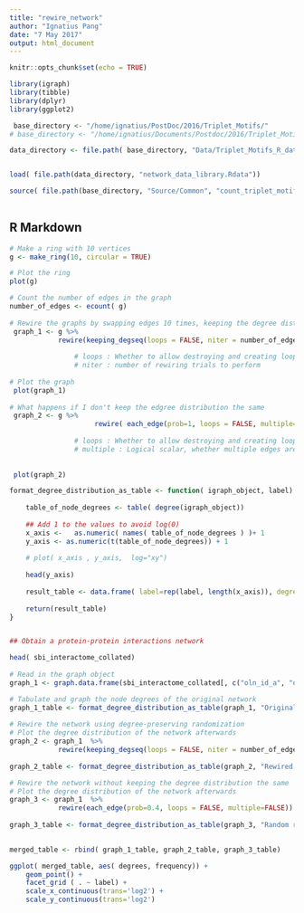 ```yaml
---
title: "rewire_network"
author: "Ignatius Pang"
date: "7 May 2017"
output: html_document
---
```


```r
knitr::opts_chunk$set(echo = TRUE)

library(igraph)
library(tibble)
library(dplyr)
library(ggplot2)

 base_directory <- "/home/ignatius/PostDoc/2016/Triplet_Motifs/"
# base_directory <- "/home/ignatius/Documents/Postdoc/2016/Triplet_Motifs/"

data_directory <- file.path( base_directory, "Data/Triplet_Motifs_R_data") 


load( file.path(data_directory, "network_data_library.Rdata"))

source( file.path(base_directory, "Source/Common", "count_triplet_motifs_helper.R"))
 
```

## R Markdown


```r


# Make a ring with 10 vertices 
g <- make_ring(10, circular = TRUE)

# Plot the ring 
plot(g)

# Count the number of edges in the graph
number_of_edges <- ecount( g)
 
# Rewire the graphs by swapping edges 10 times, keeping the degree distribution the same
 graph_1 <- g %>%
			rewire(keeping_degseq(loops = FALSE, niter = number_of_edges))
 				
 				# loops : Whether to allow destroying and creating loop edges.
 				# niter : number of rewiring trials to perform 
 				
# Plot the graph
 plot(graph_1)
 
# What happens if I don't keep the edgree distribution the same 
 graph_2 <- g %>%
					 rewire( each_edge(prob=1, loops = FALSE, multiple=FALSE))
 				
 				# loops : Whether to allow destroying and creating loop edges.
 				# multiple : Logical scalar, whether multiple edges are allowed int the generated graph
 				
 				
 plot(graph_2)

```



```r

format_degree_distribution_as_table <- function( igraph_object, label) {
	
	table_of_node_degrees <- table( degree(igraph_object))
	
	## Add 1 to the values to avoid log(0)
	x_axis <- 	as.numeric( names( table_of_node_degrees ) )+ 1
	y_axis <- as.numeric(t(table_of_node_degrees)) + 1
	
	# plot( x_axis , y_axis,  log="xy")
	
	head(y_axis)
	
	result_table <- data.frame( label=rep(label, length(x_axis)), degrees=x_axis, frequency=y_axis  )
	
	return(result_table)
}


## Obtain a protein-protein interactions network 

head( sbi_interactome_collated)
	
# Read in the graph object
graph_1 <- graph.data.frame(sbi_interactome_collated[, c("oln_id_a", "oln_id_b")], directed=FALSE, vertices=NULL)

# Tabulate and graph the node degrees of the original network
graph_1_table <- format_degree_distribution_as_table(graph_1, "Original Network")
  
# Rewire the network using degree-preserving randomization  
# Plot the degree distribution of the network afterwards
graph_2 <- graph_1  %>%
			rewire(keeping_degseq(loops = FALSE, niter = number_of_edges))
   
graph_2_table <- format_degree_distribution_as_table(graph_2, "Rewired, keeping degree distribution")

# Rewire the network without keeping the degree distribution the same
# Plot the degree distribution of the network afterwards
graph_3 <- graph_1  %>%
			rewire(each_edge(prob=0.4, loops = FALSE, multiple=FALSE))
   
graph_3_table <- format_degree_distribution_as_table(graph_3, "Random rewiring")

  
merged_table <- rbind( graph_1_table, graph_2_table, graph_3_table)

ggplot( merged_table, aes( degrees, frequency)) +
	geom_point() +
	facet_grid ( . ~ label) + 
    scale_x_continuous(trans='log2') + 
    scale_y_continuous(trans='log2') 
 
```

